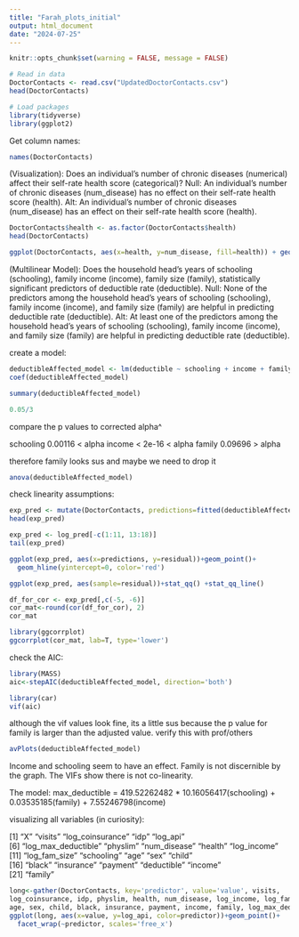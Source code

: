 ```yaml
---
title: "Farah_plots_initial"
output: html_document
date: "2024-07-25"
---
```


```r
knitr::opts_chunk$set(warning = FALSE, message = FALSE) 
```

```r
# Read in data
DoctorContacts <- read.csv("UpdatedDoctorContacts.csv")
head(DoctorContacts)
```

```r
# Load packages
library(tidyverse)
library(ggplot2)
```
Get column names:

```r
names(DoctorContacts)
```

(Visualization): 
Does an individual’s number of chronic diseases (numerical) affect their self-rate health score (categorical)? 
Null: An individual’s number of chronic diseases (num_disease) has no effect on their self-rate health score (health).
Alt: An individual’s number of chronic diseases (num_disease) has an effect on their self-rate health score (health).

```r
DoctorContacts$health <- as.factor(DoctorContacts$health)
head(DoctorContacts)
```


```r
ggplot(DoctorContacts, aes(x=health, y=num_disease, fill=health)) + geom_boxplot() 
```

(Multilinear Model): 
Does the household head’s years of schooling (schooling), family income (income), family size (family),  statistically significant predictors of deductible rate (deductible).
Null: None of the predictors among the household head’s years of schooling (schooling), family income (income), and family size (family) are helpful in predicting deductible rate (deductible).
Alt: At least one of the predictors among the household head’s years of schooling (schooling), family income (income), and family size (family) are helpful in predicting deductible rate (deductible).

create a model:

```r
deductibleAffected_model <- lm(deductible ~ schooling + income + family, data = DoctorContacts)
coef(deductibleAffected_model)
```

```r
summary(deductibleAffected_model)
```

```r
0.05/3
```

compare the p values to corrected alpha^ 

schooling   0.00116 < alpha
income      < 2e-16 < alpha
family      0.09696 > alpha

therefore family looks sus and maybe we need to drop it 

```r
anova(deductibleAffected_model)
```
check linearity assumptions:

```r
exp_pred <- mutate(DoctorContacts, predictions=fitted(deductibleAffected_model), residual=residuals(deductibleAffected_model))
head(exp_pred)
```

```r
exp_pred <- log_pred[-c(1:11, 13:18)]
tail(exp_pred)
```

```r
ggplot(exp_pred, aes(x=predictions, y=residual))+geom_point()+
  geom_hline(yintercept=0, color='red')
```
```r
ggplot(exp_pred, aes(sample=residual))+stat_qq() +stat_qq_line()
```
```r
df_for_cor <- exp_pred[,c(-5, -6)]
cor_mat<-round(cor(df_for_cor), 2)
cor_mat
```

```r
library(ggcorrplot)
ggcorrplot(cor_mat, lab=T, type='lower')
```

check the AIC:

```r
library(MASS)
aic<-stepAIC(deductibleAffected_model, direction='both')
```
```r
library(car)
vif(aic)
```



although the vif values look fine, its a little sus because the p value for family is larger than the adjusted value. verify this with prof/others


```r
avPlots(deductibleAffected_model)
```

Income  and schooling seem to have an effect. Family is not discernible by the graph. The VIFs show there is not co-linearity. 


The model: 
max_deductible = 419.52262482 * 10.16056417(schooling) + 0.03535185(family) + 7.55246798(income)


visualizing all variables (in curiosity):

 [1] "X"                  "visits"             "log_coinsurance"    "idp"                "log_api"           
 [6] "log_max_deductible" "physlim"            "num_disease"        "health"             "log_income"        
[11] "log_fam_size"       "schooling"          "age"                "sex"                "child"             
[16] "black"              "insurance"          "payment"            "deductible"         "income"            
[21] "family"  

```r
long<-gather(DoctorContacts, key='predictor', value='value', visits,
log_coinsurance, idp, physlim, health, num_disease, log_income, log_fam_size, schooling,  
age, sex, child, black, insurance, payment, income, family, log_max_deductible, deductible)
ggplot(long, aes(x=value, y=log_api, color=predictor))+geom_point()+
  facet_wrap(~predictor, scales='free_x')
```


